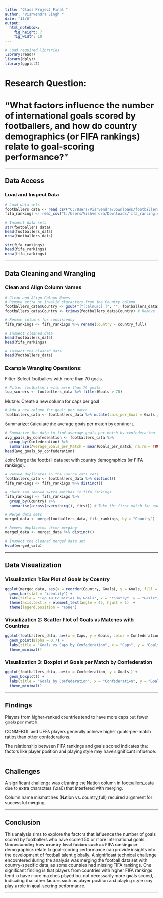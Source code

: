 ---
title: "Class Project Final "
author: "Vishvendra Singh "
date: "12/8"
output: 
  html_notebook:
    fig_height: 7
    fig_width: 10
---


```{r setup, include=FALSE}
# Load required libraries
library(readr)
library(dplyr)
library(ggplot2)
```

# Research Question: 
# "What factors influence the number of international goals scored by footballers, and how do country demographics (or FIFA rankings) relate to goal-scoring performance?"

---

## Data Access

### Load and Inspect Data
```{r load-data, echo=TRUE, message=FALSE, warning=FALSE}
# Load data sets
footballers_data <- read_csv("C:/Users/Vishvendra/Downloads/footballers-with-50-international-goals-men.csv")
fifa_rankings <- read_csv("C:/Users/Vishvendra/Downloads/fifa_ranking.csv")

# Inspect data sets
str(footballers_data)
head(footballers_data)
nrow(footballers_data)

str(fifa_rankings)
head(fifa_rankings)
nrow(fifa_rankings)
```

---

## Data Cleaning and Wrangling

### Clean and Align Column Names
```{r clean-data}
# Clean and Align Column Names
# Remove extra or invalid characters from the Country column
footballers_data$Country <- gsub("[^[:alnum:] ]", "", footballers_data$Country)
footballers_data$Country <- trimws(footballers_data$Country) # Remove leading/trailing whitespace

# Rename columns for consistency 
fifa_rankings <- fifa_rankings %>% rename(Country = country_full)

# Inspect cleaned data
head(footballers_data)
head(fifa_rankings)

```
```{r include=FALSE}
# Inspect the cleaned data
head(footballers_data)
```

### Example Wrangling Operations:

Filter: Select footballers with more than 70 goals.
```{r}
# Filter footballers with more than 70 goals
top_scorers <- footballers_data %>% filter(Goals > 70)
```
Mutate: Create a new column for caps per goal
```{r}
# Add a new column for goals per match
footballers_data <- footballers_data %>% mutate(caps_per_Goal = Goals / Caps)
```

Summarize: Calculate the average goals per match by continent.
```{r}
# Summarize the data to find average goals per match by confederation
avg_goals_by_confederation <- footballers_data %>%
  group_by(Confederation) %>%
  summarise(Average_Goals_per_Match = mean(Goals_per_match, na.rm = TRUE))
head(avg_goals_by_confederation)

```
Join: Merge the football data set with country demographics (or FIFA rankings).
```{r wrangling}
# Remove duplicates in the source data sets
footballers_data <- footballers_data %>% distinct()
fifa_rankings <- fifa_rankings %>% distinct()

# Check and remove extra matches in fifa_rankings
fifa_rankings <- fifa_rankings %>%
  group_by(Country) %>%
  summarise(across(everything(), first)) # Take the first match for each country

# Merge data sets
merged_data <- merge(footballers_data, fifa_rankings, by = "Country")

# Remove duplicates after merging
merged_data <- merged_data %>% distinct()

# Inspect the cleaned merged data set
head(merged_data)

```

---

## Data Visualization

### Visualization 1:Bar Plot of Goals by Country
```{r bar-plot}
ggplot(merged_data, aes(x = reorder(Country, Goals), y = Goals, fill = Country)) +
  geom_bar(stat = "identity") +
  labs(title = "Top 10 Countries by Goals", x = "Country", y = "Goals") +
  theme(axis.text.x = element_text(angle = 45, hjust = 1)) +
  theme(legend.position = "none")

```

### Visualization 2: Scatter Plot of Goals vs Matches with Countries
```{r scatter-plot}
ggplot(footballers_data, aes(x = Caps, y = Goals, color = Confederation, size = Goals_per_match)) +
  geom_point(alpha = 0.7) +
  labs(title = "Goals vs Caps by Confederation", x = "Caps", y = "Goals", size = "Goals per Match") +
  theme_minimal()

```

### Visualization 3: Boxplot of Goals per Match by Confederation
```{r boxplot}
ggplot(footballers_data, aes(x = Confederation, y = Goals)) +
  geom_boxplot() +
  labs(title = "Goals by Confederation", x = "Confederation", y = "Goals") +
  theme_minimal()
```

---

## Findings
Players from higher-ranked countries tend to have more caps but fewer goals per match.

CONMEBOL and UEFA players generally achieve higher goals-per-match ratios than other confederations.

The relationship between FIFA rankings and goals scored indicates that factors like player position and playing style may have significant influence.

---

## Challenges
A significant challenge was cleaning the Nation column in footballers_data due to extra characters (\\xa0) that interfered with merging.

Column name mismatches (Nation vs. country_full) required alignment for successful merging.


---

## Conclusion
This analysis aims to explore the factors that influence the number of goals scored by footballers who have scored 50 or more international goals. 
Understanding how country-level factors such as FIFA rankings or demographics relate to goal-scoring performance can provide insights into the development of football talent globally.
A significant technical challenge encountered during the analysis was merging the football data set with country-specific data, as some countries had missing FIFA rankings.
One significant finding is that players from countries with higher FIFA rankings tend to have more matches played but not necessarily more goals scored, indicating that other factors such as player position and playing style may play a role in goal-scoring performance.

---

